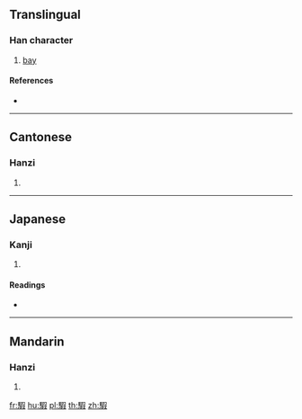{{character info/new}}
==Translingual==

===Han character===
{{Han char|rn=187|rad=馬|as=09|sn=19|four=77347|canj=SFRSE}}

# [[bay]]

====References====
* {{Han ref|kx=1441.390|dkj=44867|dj=1966.050|hdz=74567.040|uh=9A22|ud=39458|bh=F3BA|bd=62394}}

----

==Cantonese==

===Hanzi===
{{yue-hanzi|jyut=|y=ha4}}

# {{defn|lang=yue|sort=馬09}}

----

==Japanese==

===Kanji===
{{ja-kanji|grade=|rs=馬09}}

# {{defn|lang=ja|sort=馬09}}

====Readings====
* {{ja-readings|on=[[か]] (ka), [[げ]] (ge)|kun=[[つきげ]] (tsukige)}}

----

==Mandarin==

===Hanzi===
{{cmn-hanzi|pin=[[xiá]] ([[xia2]])|wg=hsia<sup>2</sup>}}

# {{defn|lang=cmn|sort=馬09}}

[[fr:騢]]
[[hu:騢]]
[[pl:騢]]
[[th:騢]]
[[zh:騢]]
